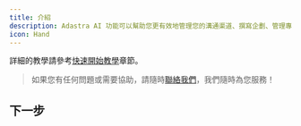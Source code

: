 ```yaml
---
title: 介紹
description: Adastra AI 功能可以幫助您更有效地管理您的溝通渠道、撰寫企劃、管理專案等，透過 AI 技術來自動化各種流程，讓您可以專注在更重要的事情上。
icon: Hand
---
```


詳細的教學請參考[快速開始教學](/docs/ai/getting-started)章節。

> 如果您有任何問題或需要協助，請隨時[聯絡我們](https://adastra.tw/#contact)，我們隨時為您服務！

## 下一步

<Cards>
  <Card title="快速開始教學" href="/docs/ai/getting-started" />
</Cards>
